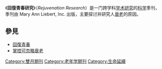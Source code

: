 {{unreferenced|time=2013-12-13T03:17:44+00:00}}
《'''回復青春研究'''》（''Rejuvenation Research''）是一门跨学科[[学术|学术]][[研究|研究]]的[[科学|科学]]季刊，季刊由 Mary Ann Liebert, Inc. 出版，主要探讨并研究人[[衰老|衰老]]的原因。

==參見==
* [[回復青春|回復青春]]
* [[掌控可忽略衰老|掌控可忽略衰老]]

{{Pub-stub}}

[[Category:雙月期刊|Category:雙月期刊]]
[[Category:老年学期刊|Category:老年学期刊]]
[[Category:生命延續|Category:生命延續]]